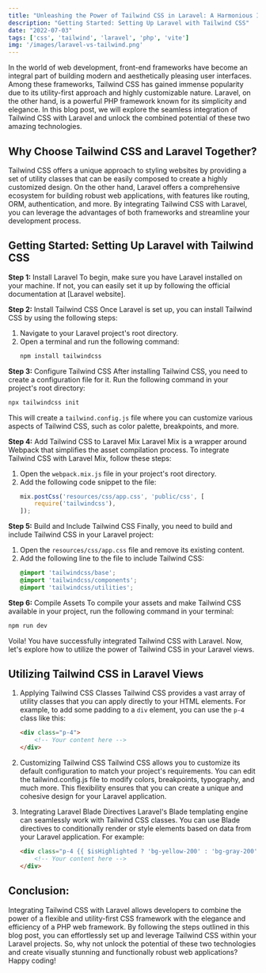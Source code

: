 ```yaml
---
title: "Unleashing the Power of Tailwind CSS in Laravel: A Harmonious Integration"
description: "Getting Started: Setting Up Laravel with Tailwind CSS"
date: "2022-07-03"
tags: ['css', 'tailwind', 'laravel', 'php', 'vite']
img: '/images/laravel-vs-tailwind.png'
---
```

In the world of web development, front-end frameworks have become an integral part of building modern and aesthetically pleasing user interfaces. Among these frameworks, Tailwind CSS has gained immense popularity due to its utility-first approach and highly customizable nature. Laravel, on the other hand, is a powerful PHP framework known for its simplicity and elegance. In this blog post, we will explore the seamless integration of Tailwind CSS with Laravel and unlock the combined potential of these two amazing technologies.

## Why Choose Tailwind CSS and Laravel Together?
Tailwind CSS offers a unique approach to styling websites by providing a set of utility classes that can be easily composed to create a highly customized design. On the other hand, Laravel offers a comprehensive ecosystem for building robust web applications, with features like routing, ORM, authentication, and more. By integrating Tailwind CSS with Laravel, you can leverage the advantages of both frameworks and streamline your development process.

## Getting Started: Setting Up Laravel with Tailwind CSS

**Step 1:** Install Laravel
To begin, make sure you have Laravel installed on your machine. If not, you can easily set it up by following the official documentation at [Laravel website].

**Step 2:** Install Tailwind CSS
Once Laravel is set up, you can install Tailwind CSS by using the following steps:

1. Navigate to your Laravel project's root directory.
2. Open a terminal and run the following command:
   ```bash
   npm install tailwindcss
   ```

**Step 3:** Configure Tailwind CSS
After installing Tailwind CSS, you need to create a configuration file for it. Run the following command in your project's root directory:

```bash
npx tailwindcss init
```

This will create a `tailwind.config.js` file where you can customize various aspects of Tailwind CSS, such as color palette, breakpoints, and more.

**Step 4:** Add Tailwind CSS to Laravel Mix
Laravel Mix is a wrapper around Webpack that simplifies the asset compilation process. To integrate Tailwind CSS with Laravel Mix, follow these steps:

1. Open the `webpack.mix.js` file in your project's root directory.
2. Add the following code snippet to the file:
   ```javascript
   mix.postCss('resources/css/app.css', 'public/css', [
       require('tailwindcss'),
   ]);
   ```

**Step 5:** Build and Include Tailwind CSS
Finally, you need to build and include Tailwind CSS in your Laravel project:

1. Open the `resources/css/app.css` file and remove its existing content.
2. Add the following line to the file to include Tailwind CSS:
   ```css
   @import 'tailwindcss/base';
   @import 'tailwindcss/components';
   @import 'tailwindcss/utilities';
   ```

**Step 6:** Compile Assets
To compile your assets and make Tailwind CSS available in your project, run the following command in your terminal:
```bash
npm run dev
```

Voila! You have successfully integrated Tailwind CSS with Laravel. Now, let's explore how to utilize the power of Tailwind CSS in your Laravel views.

## **Utilizing Tailwind CSS in Laravel Views**

1. Applying Tailwind CSS Classes
Tailwind CSS provides a vast array of utility classes that you can apply directly to your HTML elements. For example, to add some padding to a `div` element, you can use the `p-4` class like this:
    ```html
    <div class="p-4">
        <!-- Your content here -->
    </div>
    ```

2. Customizing Tailwind CSS
Tailwind CSS allows you to customize its default configuration to match your project's requirements. You can edit the tailwind.config.js file to modify colors, breakpoints, typography, and much more. This flexibility ensures that you can create a unique and cohesive design for your Laravel application.

3. Integrating Laravel Blade Directives
Laravel's Blade templating engine can seamlessly work with Tailwind CSS classes. You can use Blade directives to conditionally render or style elements based on data from your Laravel application. For example:

    ```html
    <div class="p-4 {{ $isHighlighted ? 'bg-yellow-200' : 'bg-gray-200' }}">
        <!-- Your content here -->
    </div>
    ```

## **Conclusion:**
Integrating Tailwind CSS with Laravel allows developers to combine the power of a flexible and utility-first CSS framework with the elegance and efficiency of a PHP web framework. By following the steps outlined in this blog post, you can effortlessly set up and leverage Tailwind CSS within your Laravel projects. So, why not unlock the potential of these two technologies and create visually stunning and functionally robust web applications? Happy coding!